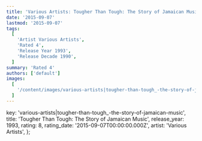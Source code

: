 ```yaml
---
title: 'Various Artists: Tougher Than Tough: The Story of Jamaican Music (1993)'
date: '2015-09-07'
lastmod: '2015-09-07'
tags:
  [
    'Artist Various Artists',
    'Rated 4',
    'Release Year 1993',
    'Release Decade 1990',
  ]
summary: 'Rated 4'
authors: ['default']
images:
  [
    '/content/images/various-artists|tougher-than-tough_-the-story-of-jamaican-music.jpg',
  ]
---
```


  key: 'various-artists|tougher-than-tough_-the-story-of-jamaican-music',
  title: 'Tougher Than Tough: The Story of Jamaican Music',
  release_year: 1993,
  rating: 8,
  rating_date: '2015-09-07T00:00:00.000Z',
  artist: 'Various Artists',
};

<MusicRating data={data} />
